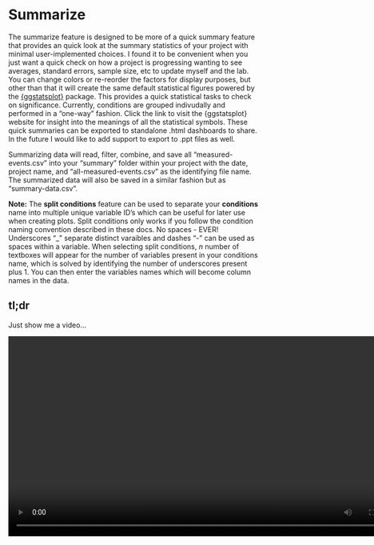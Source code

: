 # Summarize

The summarize feature is designed to be more of a quick summary feature that provides an quick look at the summary statistics of your project with minimal user-implemented choices. I found it to be convenient when you just want a quick check on how a project is progressing wanting to see averages, standard errors, sample size, etc to update myself and the lab. You can change colors or re-reorder the factors for display purposes, but other than that it will create the same default statistical figures powered by the [{ggstatsplot}](https://indrajeetpatil.github.io/ggstatsplot/) package. This provides a quick statistical tasks to check on significance. Currently, conditions are grouped indivudally and performed in a "one-way" fashion. Click the link to visit the {ggstatsplot} website for insight into the meanings of all the statistical symbols. These quick summaries can be exported to standalone .html dashboards to share. In the future I would like to add support to export to .ppt files as well. 

Summarizing data will read, filter, combine, and save all "measured-events.csv" into your "summary" folder within your project with the date, project name, and "all-measured-events.csv" as the identifying file name. The summarized data will also be saved in a similar fashion but as "summary-data.csv".

**Note:** The **split conditions** feature can be used to separate your **conditions** name into multiple unique variable ID's which can be useful for later use when creating plots. Split conditions only works if you follow the condition naming convention described in these docs. No spaces - EVER! Underscores "_" separate distinct varaibles and dashes "-" can be used as spaces within a variable. When selecting split conditions, *n* number of textboxes will appear for the number of variables present in your conditions name, which is solved by identifying the number of underscores present plus 1. You can then enter the variables names which will become column names in the data. 

## tl;dr

Just show me a video...

<video width="800" height="400" controls>
  <source src="images/summarize.mp4" type="video/mp4">
Your browser does not support the video tag.
</video>